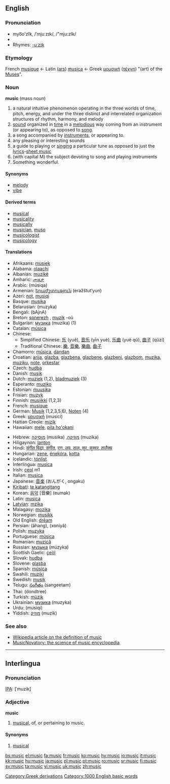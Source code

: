 {{wikipedia}}
==English==

{{rank|likely|beneath|conversation|835|music|direction|o'|eight}}

===Pronunciation===
*myo͞o'zĭk, /ˈmjuːzɪk/, /"mju:zIk/
*{{audio|en-us-music.ogg|Audio (US)}}
*Rhymes: [[Rhymes:English:-uːzɪk|-uːzɪk]]

===Etymology===
French [[musique]] ← Latin ([[ars]]) [[musica]] ← Greek [[μουσική]] ([[τέχνη]]) "(art) of the [[Muse]]s".

===Noun===
'''music''' (mass noun)

# a natural intuitive phenomenon operating in the three worlds of time, pitch, energy, and under the three distinct and interrelated organization structures of rhythm, harmony, and melody
# [[sound]] organized in [[time]] in a [[melodious]] way coming from an instrument (or appearing to), as opposed to [[song]].
# a song accompanied by [[instrument|instruments]], or appearing to.
# any pleasing or interesting sounds
# a guide to playing or [[singing]] a particular tune as opposed to just the [[lyrics]]-[[sheet music]]
# (with capital M) the subject devoting to song and playing instruments
# Something wonderful.

====Synonyms====
*[[melody]]
*[[vibe]]

====Derived terms====
*[[musical]]
*[[musicality]]
*[[musically]]
*[[musician]], [[muso]]
*[[musicologist]]
*[[musicology]]

====Translations====
{{top}}
*Afrikaans: [[musiek]]
*Alabama: [[olaachi]]
*Albanian: [[muzikë]] {{f}}
*Amharic: [[ሙዚቃ]]
*Arabic: {{ARchar|[[موسيقى]]}} (músiqa) {{f}}
*Armenian: [[երաժշտություն]] (eražštut‘yun)
*Azeri: [[not#Azeri|not]], [[musiqi]]
*Basque: [[musika]]
*Belarusian: (muzyka)
*Bengali: (bAjnA)
*Breton: [[sonerezh]] {{m}}, [[muzik]] {{m}} -où {{p}}
*Bulgarian: [[музика]] (muzika) {{f}} (1)
*Catalan: [[música]] {{f}}
*Chinese:
**Simplified Chinese: [[乐]] (yuè), [[音乐]] (yīn yuè), [[乐曲]] (yuè qǔ), [[曲子]] (qǔzi)
**Traditional Chinese: [[樂]], [[音樂]], [[樂曲]], [[曲子]]
*Chamorro: [[música]], [[dandan]]
*Croatian: [[arija]], [[glazba]], [[glazbena]], [[glazbene]], [[glazbeni]], [[glazbom]], [[muzika]], [[muziku]], [[note]], [[orkestar]]
*Czech: [[hudba]] {{f}}
*Danish: [[musik]] {{c}}
*Dutch: [[muziek]] {{f}} (1,2), [[bladmuziek]] {{f}} (3)
*Esperanto: [[muziko]]
*Estonian: [[muusika]]
*Frisian: [[muzyk]]
*Finnish: [[musiikki]] (1,2,3)
*French: [[musique]] {{f}}
*German: [[Musik]] {{f}} (1,2,3,5,6), [[Noten]] {{f}} {{p}} (4)
*Greek: [[μουσική]] (musicí) {{f}}
*Haitian Creole: [[mizik]]
*Hawaiian: [[mele]], [[pila hoʻokani]]
{{mid}}
*Hebrew: [[מוסיקה]] (musika) {{f}} ,[[מוזיקה]] (muzika) {{f}}
*Hiligaynon: [[lanton]]
*Hindi: [[संगीत विद्या, संगीत]], [[राग, लय, ताल, सुर, सुस्वर, तालैक्य]]
*Hungarian: [[zene]], [[énekóra]], [[kotta]]
*Icelandic: [[tónlist]]
*Interlingua: [[musica]]
*Irish: [[ceol]] m1
*Italian: [[musica]] {{f}}
*Japanese: [[音楽]] (おんがく, ongaku)
*[[Kiribati]]: [[te katangitang]]
*Korean: [[음악]] [音樂] (eumak)
*Latin: [[musica]] {{f}}
*[[Latvian]]: [[mzika]] {{f}}
*Malagasy: [[mozika]]
*Norwegian: [[musikk]] {{m}}
*Old English: [[dream#Old English|drēam]]
*Persian: {{FAchar|[[آهنگ]]}} (âhang), {{FAchar|[[خنیا]]}} (xoniyâ)
*Polish: [[muzyka]] {{f}}
*Portuguese: [[música]] {{f}}
*Romanian: [[muzică]] {{f}}
*Russian: [[музыка]] (múzyka) {{f}}
*Scottish Gaelic: [[ceòl]]
*Slovak: [[hudba]] {{f}}
*Slovene: [[glasba]] {{f}}
*Spanish: [[música]] {{f}}
*Swahili: [[muziki]]
*Swedish: [[musik]]
*Telugu: [[సంగీతం]] (sangeetam)
*Thai: {{THchar|[[ดนตรี]]}} (dondtree)
*Turkish: [[müzik]]
*Ukrainian: [[музика]] (muzyka) {{f}}
*Urdu: {{URchar|[[موسیقی]]}} (musiqi)
*Yiddish: [[מוזיק]] (muzik)
{{bottom}}

===See also===
* [[w:definition of music|Wikipedia article on the definition of music]]
*[http://www.musicnovatory.com MusicNovatory: the science of music encyclopedia]

----

==Interlingua==

===Pronunciation===
[[IPA]]: [ˈmuzik]

===Adjective===
'''music'''

# [[musical]], of, or pertaining to music.

====Synonyms====
#[[musical#Interlingua|musical]]

[[Category:Greek derivations]]
[[Category:1000 English basic words]]

[[bs:music]]
[[el:music]]
[[fa:music]]
[[fr:music]]
[[ko:music]]
[[hy:music]]
[[io:music]]
[[it:music]]
[[kk:music]]
[[hu:music]]
[[ja:music]]
[[pl:music]]
[[pt:music]]
[[ro:music]]
[[sr:music]]
[[fi:music]]
[[sv:music]]
[[ta:music]]
[[vi:music]]
[[uk:music]]
[[zh:music]]